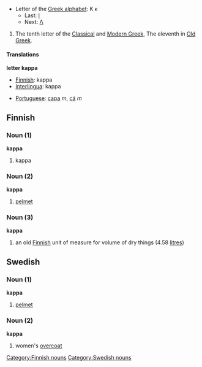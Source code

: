 *Letter of the [[Greek alphabet]]: &#922; &#954;
**Last: [[iota|&#921;]]
**Next: [[lambda|&#923;]]

#The tenth letter of the [[en:Classical Greek|Classical]] and [[en:Modern Greek|Modern Greek]], The eleventh in [[en:Old Greek|Old Greek]].

==== Translations ====
<!--DefA-->'''letter kappa'''
{{top}}
<!--languages from A to I go here-->
*[[Finnish]]: kappa
*[[Interlingua]]: kappa
{{mid}}
<!--languages from J to Z go here-->
*[[Portuguese]]: [[capa]] ''m'', [[cá]] ''m''
{{bottom}}

==Finnish==

===Noun (1)===
'''kappa'''

#kappa

===Noun (2)===
'''kappa'''

#[[pelmet]]

===Noun (3)===
'''kappa'''

#an old [[Finnish]] unit of measure for volume of dry things (4.58 [[litre]]s)

==Swedish==

===Noun (1)===
'''kappa'''

#[[pelmet]]

===Noun (2)===
'''kappa'''

#women's [[overcoat]]

[[Category:Finnish nouns]]
[[Category:Swedish nouns]]